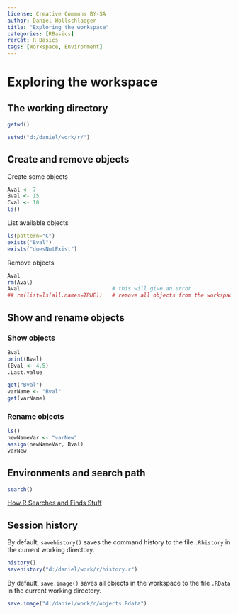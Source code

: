 ```yaml
---
license: Creative Commons BY-SA
author: Daniel Wollschlaeger
title: "Exploring the workspace"
categories: [RBasics]
rerCat: R_Basics
tags: [Workspace, Environment]
---
```


Exploring the workspace
=========================

The working directory
-------------------------

```r
getwd()
```

```r
setwd("d:/daniel/work/r/")
```

Create and remove objects
-------------------------

Create some objects

```r
Aval <- 7
Bval <- 15
Cval <- 10
ls()
```

List available objects

```r
ls(pattern="C")
exists("Bval")
exists("doesNotExist")
```

Remove objects

```r
Aval
rm(Aval)
Aval                             # this will give an error
## rm(list=ls(all.names=TRUE))   # remove all objects from the workspace
```

Show and rename objects
-------------------------

### Show objects

```r
Bval
print(Bval)
(Bval <- 4.5)
.Last.value
```

```r
get("Bval")
varName <- "Bval"
get(varName)
```

### Rename objects

```r
ls()
newNameVar <- "varNew"
assign(newNameVar, Bval)
varNew
```

Environments and search path
-------------------------

```r
search()
```

[How R Searches and Finds Stuff](http://obeautifulcode.com/R/How-R-Searches-And-Finds-Stuff/)

Session history
-------------------------

By default, `savehistory()` saves the command history to the file `.Rhistory` in the current working directory.

```r
history()
savehistory("d:/daniel/work/r/history.r")
```

By default, `save.image()` saves all objects in the workspace to the file `.RData` in the current working directory.

```r
save.image("d:/daniel/work/r/objects.Rdata")
```
